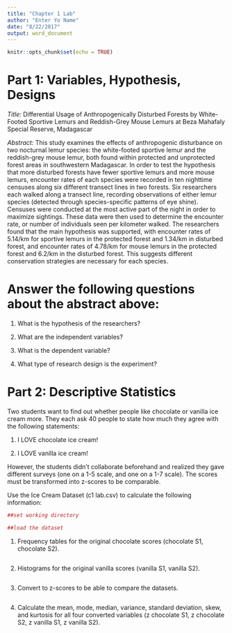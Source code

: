 ```yaml
---
title: "Chapter 1 Lab"
author: "Enter Yo Name"
date: "8/22/2017"
output: word_document
---
```


```r
knitr::opts_chunk$set(echo = TRUE)
```

# Part 1: Variables, Hypothesis, Designs

*Title:* Differential Usage of Anthropogenically Disturbed Forests by White-Footed Sportive Lemurs and Reddish-Grey Mouse Lemurs at Beza Mahafaly Special Reserve, Madagascar

*Abstract:* This study examines the effects of anthropogenic disturbance on two nocturnal lemur species: the white-footed sportive lemur and the reddish-grey mouse lemur, both found within protected and unprotected forest areas in southwestern Madagascar. In order to test the hypothesis that more disturbed forests have fewer sportive lemurs and more mouse lemurs, encounter rates of each species were recorded in ten nighttime censuses along six different transect lines in two forests. Six researchers each walked along a transect line, recording observations of either lemur species (detected through species-specific patterns of eye shine). Censuses were conducted at the most active part of the night in order to maximize sightings. These data were then used to determine the encounter rate, or number of individuals seen per kilometer walked. The researchers found that the main hypothesis was supported, with encounter rates of 5.14/km for sportive lemurs in the protected forest and 1.34/km in disturbed forest, and encounter rates of 4.78/km for mouse lemurs in the protected forest and 6.2/km in the disturbed forest. This suggests different conservation strategies are necessary for each species.

# Answer the following questions about the abstract above:

1)	What is the hypothesis of the researchers?

2)	What are the independent variables?

3)	What is the dependent variable?

4)	What type of research design is the experiment?

# Part 2: Descriptive Statistics

Two students want to find out whether people like chocolate or vanilla ice cream more. They each ask 40 people to state how much they agree with the following statements:

1.	I LOVE chocolate ice cream!

2.	I LOVE vanilla ice cream!

However, the students didn't collaborate beforehand and realized they gave different surveys (one on a 1-5 scale, and one on a 1-7 scale). The scores must be transformed into z-scores to be comparable.

Use the Ice Cream Dataset (c1 lab.csv) to calculate the following information:

```r
##set working directory

##load the dataset 

```

1)	Frequency tables for the original chocolate scores (chocolate S1, chocolate S2).
```r

```

2)	Histograms for the original vanilla scores (vanilla S1, vanilla S2).
```r

```

3)	Convert to z-scores to be able to compare the datasets.
```r

```

4)	Calculate the mean, mode, median, variance, standard deviation, skew, and kurtosis for all four converted variables (z chocolate S1, z chocolate S2, z vanilla S1, z vanilla S2).
```r

```

